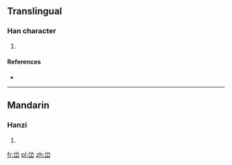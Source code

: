 ==Translingual==

===Han character===
{{Han char|rn=46|rad=山|as=05|sn=8|four=|canj=FBU|ids=⿳小|⺍]][[冖]][[山]]}}

# {{defn|Han|sort=山05}}

====References====
* {{Han ref|kx=0310.071|hdz=10768.130|uh=5CC3|ud=23747}}

----

==Mandarin==

===Hanzi===
{{cmn-hanzi|pin=[[xué]] ([[xue2]])|wg=hsüeh<sup>2</sup>}}

# {{defn|lang=cmn|sort=山05}}

[[fr:峃]]
[[pl:峃]]
[[zh:峃]]